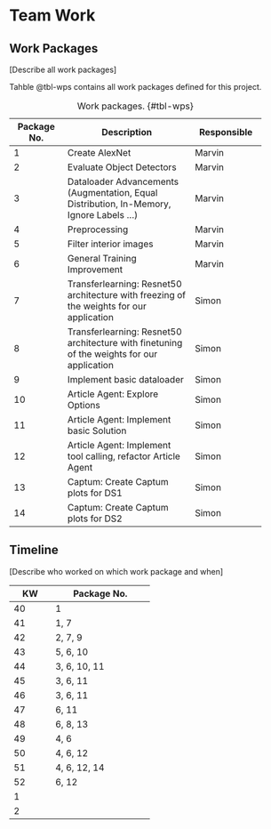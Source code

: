 # Team Work 



## Work Packages 

[Describe all work packages]

Tahble @tbl-wps contains all work packages defined for this project.

+-------------+--------------------------------+-----------------+
| Package No. | Description                    | Responsible     |
+=============+================================+=================+
| 1           | Create AlexNet                 | Marvin          |
+-------------+--------------------------------+-----------------+
| 2           | Evaluate Object Detectors      | Marvin          |
+-------------+--------------------------------+-----------------+
| 3           | Dataloader Advancements        | Marvin          |
|             | (Augmentation, Equal           |                 |
|             | Distribution, In-Memory,       |                 |
|             | Ignore Labels ...)             |                 |
+-------------+--------------------------------+-----------------+
| 4           | Preprocessing                  | Marvin          |
+-------------+--------------------------------+-----------------+
| 5           | Filter interior images         | Marvin          |
+-------------+--------------------------------+-----------------+
| 6           | General Training Improvement   | Marvin          |
+-------------+--------------------------------+-----------------+
| 7           | Transferlearning: Resnet50     | Simon           |
|             | architecture with freezing     |                 |
|             | of the weights for our         |                 |
|             | application                    |                 |
+-------------+--------------------------------+-----------------+
| 8           | Transferlearning: Resnet50     | Simon           |
|             | architecture with finetuning   |                 |
|             | of the weights for our         |                 |
|             | application                    |                 |
+-------------+--------------------------------+-----------------+
| 9           | Implement basic dataloader     | Simon           |
+-------------+--------------------------------+-----------------+
| 10          | Article Agent: Explore Options | Simon           |
+-------------+--------------------------------+-----------------+
| 11          | Article Agent: Implement basic | Simon           |
|             | Solution                       |                 |
+-------------+--------------------------------+-----------------+
| 12          | Article Agent: Implement tool  | Simon           |
|             | calling, refactor Article Agent|                 |
+-------------+--------------------------------+-----------------+
| 13          | Captum: Create Captum plots    | Simon           |
|             | for DS1                        |                 |
+-------------+--------------------------------+-----------------+
| 14          | Captum: Create Captum plots    | Simon           |
|             | for DS2                        |                 |
+-------------+--------------------------------+-----------------+



: Work packages. {#tbl-wps}

## Timeline 

[Describe who worked on which work package and when]

+-------------+--------------------------------+
| KW          | Package No.                    |
+=============+================================+
| 40          | 1                              |
+-------------+--------------------------------+
| 41          | 1, 7                           |
+-------------+--------------------------------+
| 42          | 2, 7, 9                        |
+-------------+--------------------------------+
| 43          | 5, 6, 10                       |
+-------------+--------------------------------+
| 44          | 3, 6, 10, 11                   |
+-------------+--------------------------------+
| 45          | 3, 6, 11                       |
+-------------+--------------------------------+
| 46          | 3, 6, 11                       |
+-------------+--------------------------------+
| 47          | 6, 11                          |
+-------------+--------------------------------+
| 48          | 6, 8, 13                       |
+-------------+--------------------------------+
| 49          | 4, 6                           |
+-------------+--------------------------------+
| 50          | 4, 6, 12                       |
+-------------+--------------------------------+
| 51          | 4, 6, 12, 14                   |
+-------------+--------------------------------+
| 52          | 6, 12                          |
+-------------+--------------------------------+
| 1           |                                |
+-------------+--------------------------------+
| 2           |                                |
+-------------+--------------------------------+


